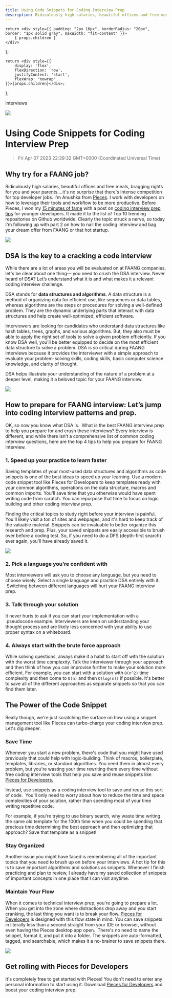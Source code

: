 ```yaml
---
title: Using Code Snippets for Coding Interview Prep
description: Ridiculously high salaries, beautiful offices and free meals, bragging rights for you and your parents - it's no surprise that there's intense competition for top developer jobs.
---
```


    return <div style={{ padding: "2px 16px", borderRadius: "20px", border: "1px solid gray", maxWidth: "fit-content" }}>
        { props.children }
    </div>
};

    return <div style={{
        display: 'flex',
        flexDirection: 'row',
        justifyContent: 'start',
        flexWrap: "nowrap"
    }}>{props.children}</div>;

};

<link rel="canonical" href="https://code.pieces.app/blog/code-snippets-coding-interview-prep" />
<Tag>interviews</Tag>

![](https://uploads-ssl.webflow.com/6143afec68f555387049efb3/62f2c60963e6b5803d3f9e27_snippetizing-interviews.jpg)
# Using Code Snippets for Coding Interview Prep
> Fri Apr 07 2023 22:39:32 GMT+0000 (Coordinated Universal Time)

## Why try for a FAANG job?
Ridiculously high salaries, beautiful offices and free meals, bragging rights for you and your parents....it's no surprise that there's intense competition for top developer jobs.
I'm Anushka from <a href="http://code.pieces.app/" target="_blank">Pieces</a>. I work with developers on how to leverage their tools and workflow to be more productive. Before Pieces, I won my <a href="https://www.google.com/url?q=https://grammarist.com/phrase/fifteen-minutes-of-fame/&sa=D&source=docs&ust=1680907227850824&usg=AOvVaw07pbuN6ww1uEhFueR9plV9" target="_blank">15 minutes of fame</a> with a post on <a href="https://github.com/anushka23g/Complete-Placement-Preparation" target="_blank">coding interview prep tips</a> for younger developers. It made it to the list of Top 10 trending repositories on Github worldwide.
Clearly the topic struck a nerve, so today I'm following up with part 2 on how to nail the coding interview and bag your dream offer from FAANG or that hot startup.

![](https://uploads-ssl.webflow.com/6143afec68f555387049efb3/61bcd401274a7c7b4e5fb6e8_Faang-01.jpg)

## DSA is the key to a cracking a code interview
While there are a lot of areas you will be evaluated on at FAANG companies, let's be clear about one thing— you need to crush the DSA interview. Never heard of DSA? Let’s understand what it is and what makes it a relevant coding interview challenge.

DSA stands for **data structures and algorithms**. A data structure is a method of organizing data for efficient use, like sequences or data tables, whereas algorithms are the steps or procedures for solving a well-defined problem. They are the dynamic underlying parts that interact with data structures and help create well-optimized, efficient software.

Interviewers are looking for candidates who understand data structures like hash tables, trees, graphs, and various algorithms. But, they also must be able to apply the right set of tools to solve a given problem efficiently. If you know DSA well, you'll be better equipped to decide on the most efficient data structure to solve a problem.
DSA is so critical during FAANG interviews because it provides the interviewer with a simple approach to evaluate your problem-solving skills, coding skills, basic computer science knowledge, and clarity of thought.

DSA helps illustrate your understanding of the nature of a problem at a deeper level, making it a beloved topic for your FAANG interview.

![](https://uploads-ssl.webflow.com/6143afec68f555387049efb3/61bcd43bf52881008af5e5bf_AboutUsFooter%20(1)-01.jpg)

## How to prepare for FAANG interview: Let’s jump into coding interview patterns and prep.

OK, so now you know what DSA is. &nbsp;What is the best FAANG interview prep to help you prepare for and crush these interviews? Every interview is different, and while there isn’t a comprehensive list of common coding interview questions, here are the top 4 tips to help you prepare for FAANG interview.

### 1. Speed up your practice to learn faster

Saving templates of your most-used data structures and algorithms as code snippets is one of the best ideas to speed up your learning. Use a modern code snippet tool like Pieces for Developers to keep templates ready with your common algorithms, operations on the data structure, macros and common imports. You'll save time that you otherwise would have spent writing code from scratch. You can repurpose that time to focus on logic building and other coding interview prep.

Finding the critical topics to study right before your interview is painful. You'll likely visit a ton of sites and webpages, and it's hard to keep track of the valuable material. Snippets can be invaluable to better organize this research and prep. Plus, your saved snippets are easily accessible to brush over before a coding test. So, if you need to do a DFS (depth-first search) ever again, you'll have already saved it.

![](https://uploads-ssl.webflow.com/6143afec68f555387049efb3/61bcd4b6b8ac59d762cae8f2_DFS.gif)

### 2. Pick a language you’re confident with
Most interviewers will ask you to choose any language, but you need to choose wisely. Select a single language and practice DSA entirely with it. &nbsp;Switching between different languages will hurt your FAANG interview prep.

### 3. Talk through your solution

It never hurts to ask if you can start your implementation with a &nbsp;pseudocode example. Interviewers are keen on understanding your thought process and are likely less concerned with your ability to use proper syntax on a whiteboard.

### 4. Always start with the brute force approach
While solving questions, always make it a habit to start off with the solution with the worst time complexity. Talk the interviewer through your approach and then think of how you can improvise further to make your solution more efficient. For example, you can start with a solution with ```O(n^2)``` time complexity and then come to ```O(n)``` and then ```O(log(n))``` if possible. It's better to save all of the different approaches as separate snippets so that you can find them later.

## The Power of the Code Snippet
Really though, we're just scratching the surface on how using a snippet management tool like Pieces can turbo-charge your coding interview prep. Let's dig deeper.

### Save Time
Whenever you start a new problem, there's code that you might have used previously that could help with logic-building. Think of macros, boilerplate, templates, libraries, or standard algorithms. You need them in almost every problem, but you're wasting your time rewriting them every time without free coding interview tools that help you save and reuse snippets like <a href="https://pieces.app/" target="_blank">Pieces for Developers.</a>

Instead, use snippets as a coding interview tool to save and reuse this sort of code. &nbsp;You'll only need to worry about how to reduce the time and space complexities of your solution, rather than spending most of your time writing repetitive code.

For example, if you're trying to use binary search, why waste time writing the same old template for the 100th time when you could be spending that precious time determining the best approach and then optimizing that approach? Save that template as a snippet!

### Stay Organized
Another issue you might have faced is remembering all of the important topics that you need to brush up on before your interviews. A hot tip for this is to save important algorithms and solutions as snippets. Whenever I finish practicing and plan to review, I already have my saved collection of snippets of important concepts in one place that I can visit anytime.

### Maintain Your Flow
When it comes to technical interview prep, you're going to prepare a lot. When you get into the zone where distractions drop away and you start cranking, the last thing you want is to break your flow.
<a href="https://code.pieces.app/" target="_blank">Pieces for Developers</a> is designed with this flow state in mind. You can save snippets in literally less than a second straight from your IDE or browser, without even having the Pieces desktop app open. &nbsp;There's no need to name the snippet, format it, and put it into a folder. The snippets are auto-formatted, tagged, and searchable, which makes it a no-brainer to save snippets there.

![](https://uploads-ssl.webflow.com/6143afec68f555387049efb3/61bcd5932238212241e7bf72_stack.gif)

## Get rolling with Pieces for Developers
It's completely free to get started with Pieces! You don't need to enter any personal information to start using it.
Download <a href="https://code.pieces.app/install" target="_blank">Pieces for Developers</a> and boost your coding interview prep.
